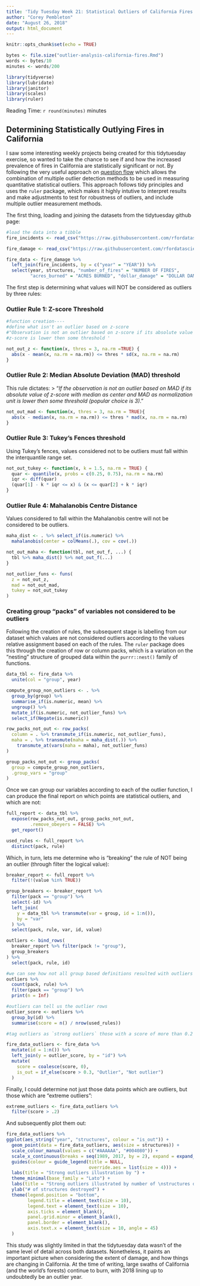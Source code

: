 ```yaml
---
title: 'Tidy Tuesday Week 21: Statistical Outliers of California Fires'
author: "Corey Pembleton"
date: "August 26, 2018"
output: html_document
---
```


```r
knitr::opts_chunk$set(echo = TRUE)

bytes <- file.size("outlier-analysis-california-fires.Rmd")
words <- bytes/10
minutes <- words/200

library(tidyverse)
library(lubridate)
library(janitor) 
library(scales)
library(ruler)
```

Reading Time: `r round(minutes)` minutes  

## Determining Statistically Outlying Fires in California

I saw some interesting weekly projects being created for this tidytuesday exercise, so wanted to take the chance to see if and how the increased prevalence of fires in California are statistically significant or not. By following the very useful approach on [question flow](http://www.questionflow.org/2017/12/26/combined-outlier-detection-with-dplyr-and-ruler/) which allows the combination of multiple outlier detection methods to be used in measuring quantitative statistical outliers. This approach follows tidy principles and uses the ```ruler``` package, which makes it highly intutive to interpret results and make adjustments to test for robustness of outliers, and include multiple outlier measurement methods. 

The first thing, loading and joining the datasets from the tidytuesday github page:

```r
#load the data into a tibble
fire_incidents <- read_csv("https://raw.githubusercontent.com/rfordatascience/tidytuesday/master/data/2018-08-21/cal-fire-incidents.csv")

fire_damage <- read_csv("https://raw.githubusercontent.com/rfordatascience/tidytuesday/master/data/2018-08-21/calfire_damage.csv")

```

```r
fire_data <- fire_damage %>% 
  left_join(fire_incidents, by = c("year" = "YEAR")) %>% 
  select(year, structures, "number_of_fires" = "NUMBER OF FIRES",
         "acres_burned" = "ACRES BURNED", "dollar_damage" = "DOLLAR DAMAGE")

```

The first step is determining what values will NOT be considered as outliers by three rules:

### Outlier Rule 1: Z-score Threshold

```r
#function creation----
#define what isn't an outlier based on z-score
#"Observation is not an outlier based on z-score if its absolute value of default 
#z-score is lower then some threshold '

not_out_z <- function(x, thres = 3, na.rm =TRUE) {
  abs(x - mean(x, na.rm = na.rm)) <= thres * sd(x, na.rm = na.rm) 
}

```

### Outlier Rule 2: Median Absolute Deviation (MAD) threshold

This rule dictates: 
> "*If the observation is not an outlier based on MAD if its absolute value of z-score with median as center and MAD as normalization unit is lower then some threshold (popular choice is 3)*."

```r
not_out_mad <- function(x, thres = 3, na.rm = TRUE){
  abs(x - median(x, na.rm = na.rm)) <= thres * mad(x, na.rm = na.rm)
}
```

### Outlier Rule 3: Tukey's Fences threshold

Using Tukey's fences, values considered not to be outliers must fall within the interquantile range set.

```r
not_out_tukey <- function(x, k = 1.5, na.rm = TRUE) {
  quar <- quantile(x, probs = c(0.25, 0.75), na.rm = na.rm)
  iqr <- diff(quar)
  (quar[1] - k * iqr <= x) & (x <= quar[2] + k * iqr)
}
```

### Outlier Rule 4: Mahalanobis Centre Distance
Values considered to fall within the Mahalanobis centre will not be considered to be outliers.

```r
maha_dist <- . %>% select_if(is.numeric) %>% 
  mahalanobis(center = colMeans(.), cov = cov(.))

not_out_maha <- function(tbl, not_out_f, ...) {
  tbl %>% maha_dist() %>% not_out_f(...)
}
```


```r
not_outlier_funs <- funs(
  z = not_out_z,
  mad = not_out_mad,
  tukey = not_out_tukey
)
```

### Creating group "packs" of variables not considered to be outliers

Following the creation of rules, the subsequent stage is labelling from our dataset which values are not considered outliers according to the values relative assignment based on each of the rules. The ```ruler``` package does this through the creation of row or column packs, which is a variation on the "nesting" structure of grouped data within the ```purrr::nest()``` family of functions.

```r
data_tbl <- fire_data %>% 
  unite(col = "group", year)

compute_group_non_outliers <- . %>% 
  group_by(group) %>% 
  summarise_if(is.numeric, mean) %>% 
  ungroup() %>% 
  mutate_if(is.numeric, not_outlier_funs) %>% 
  select_if(Negate(is.numeric))

row_packs_not_out <- row_packs(
  column = . %>% transmute_if(is.numeric, not_outlier_funs),
  maha = . %>% transmute(maha = maha_dist(.)) %>% 
    transmute_at(vars(maha = maha), not_outlier_funs)
)

group_packs_not_out <- group_packs(
  group = compute_group_non_outliers,
  .group_vars = "group"
)

```

Once we can group our variables according to each of the outlier function, I can produce the final report on which points are statistical outliers, and which are not: 

```r
full_report <- data_tbl %>% 
  expose(row_packs_not_out, group_packs_not_out,
         .remove_obeyers = FALSE) %>% 
  get_report()

used_rules <- full_report %>% 
  distinct(pack, rule)
```


Which, in turn, lets me determine who is "breaking" the rule of NOT being an outlier (through filter the logical value):

```r
breaker_report <- full_report %>% 
  filter(!(value %in% TRUE))

group_breakers <- breaker_report %>% 
  filter(pack == "group") %>% 
  select(-id) %>% 
  left_join(
    y = data_tbl %>% transmute(var = group, id = 1:n()),
    by = "var"
  ) %>% 
  select(pack, rule, var, id, value)

outliers <- bind_rows(
  breaker_report %>% filter(pack != "group"),
  group_breakers
) %>% 
  select(pack, rule, id)

#we can see how not all group based definitions resulted with outliers
outliers %>% 
  count(pack, rule) %>% 
  filter(pack == "group") %>% 
  print(n = Inf)
```


```r
#outliers can tell us the outlier rows
outlier_score <- outliers %>% 
  group_by(id) %>% 
  summarise(score = n() / nrow(used_rules))

```

```r
#tag outliers as `strong outliers` those with a score of more than 0.2

fire_data_outliers <- fire_data %>% 
  mutate(id = 1:n()) %>% 
  left_join(y = outlier_score, by = "id") %>% 
  mutate(
    score = coalesce(score, 0),
    is_out = if_else(score > 0.3, "Outlier", "Not outlier")
  )

```

Finally, I could determine not just those data points which are outliers, but those which are "extreme outliers":

```r
extreme_outliers <- fire_data_outliers %>% 
  filter(score > .2)
```


And subsequently plot them out: 
```r
fire_data_outliers %>% 
ggplot(aes_string("year", "structures", colour = "is_out")) +
  geom_point(data = fire_data_outliers, aes(size = structures)) +
  scale_colour_manual(values = c("#AAAAAA", "#004080")) +
  scale_x_continuous(breaks = seq(1989, 2017, by = 2), expand = expand_scale(mult = c(.1, .1))) +
  guides(colour = guide_legend(title = NULL,
                               override.aes = list(size = 4))) +
  labs(title = "Strong outliers illustration by ") +
  theme_minimal(base_family = "Lato") + 
  labs(title = "Strong outliers illustrated by number of \nstructures destroyed in California Fires") +
  ylab("# of structures destroyed") +
  theme(legend.position = "bottom",
        legend.title = element_text(size = 10),
        legend.text = element_text(size = 10),
        axis.ticks = element_blank(),
        panel.grid.minor = element_blank(),
        panel.border = element_blank(),
        axis.text.x = element_text(size = 10, angle = 45)
  )
```

This study was slightly limited in that the tidytuesday data wasn't of the same level of detail across both datasets. Nonetheless, it paints an important picture when considering the extent of damage, and how things are changing in California. At the time of writing, large swaths of California (and the world's forests) continue to burn, with 2018 lining up to undoubtedly be an outlier year.




